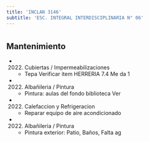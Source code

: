 ```yaml
---
title: 'INCLAN 3146'
subtitle: 'ESC. INTEGRAL INTERDISCIPLINARIA N° 06'
---
```


#


## Mantenimiento

*  (2022) Cubiertas / Impermeabilizaciones 
    + Tepa Verificar item HERRERIA 7.4 Me da 1

*  (2022) Albañileria / Pintura 
    + Pintura: aulas del fondo biblioteca Ver

*  (2022) Calefaccion y Refrigeracion 
    + Reparar equipo de aire acondicionado

*  (2022) Albañileria / Pintura 
    + Pintura exterior: Patio, Baños, Falta ag



